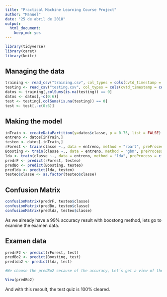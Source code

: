 ```yaml
---
title: "Practical Machine Learning Course Project"
author: "Manuel"
date: "25 de abril de 2018"
output: 
  html_document: 
    keep_md: yes
---
```


```r
library(tidyverse)
library(caret)
library(knitr)
```

## Managing the data

```r
training <- read_csv("training.csv", col_types = cols(cvtd_timestamp = col_datetime(format = "%d/%m/%Y %H:%M")))
testing <- read_csv("testing.csv", col_types = cols(cvtd_timestamp = col_datetime(format = "%d/%m/%Y %H:%M")))
datos <- training[,colSums(is.na(testing)) == 0]
datos <- datos[,-c(0:6)]
test <- testing[,colSums(is.na(testing)) == 0]
test <- test[,-c(0:6)]
```

## Making the model

```r
inTrain <- createDataPartition(y=datos$classe, p = 0.75, list = FALSE)
entreno <- datos[inTrain,]
testeo <- datos[-inTrain,]
rForest <- train(classe ~., data = entreno, method = "rpart", preProcess = c("center", "scale"), na.action = na.exclude, tuneLength=100)
Boosting <- train(classe ~., data = entreno, method = "gbm", preProcess = c("center", "scale"), na.action = na.exclude)
lda <- train(classe ~., data = entreno, method = "lda", preProcess = c("center", "scale"), na.action = na.exclude)
predrF <- predict(rForest, testeo)
predBo <- predict(Boosting, testeo)
predlda <- predict(lda, testeo)
testeo$classe <- as.factor(testeo$classe)
```
   

## Confusion Matrix

```r
confusionMatrix(predrF, testeo$classe)
confusionMatrix(predBo, testeo$classe)
confusionMatrix(predlda, testeo$classe)
```

As we already have a 99% accuracy result with boostong method, lets go to examine the examen data.

## Examen data
```r
predrF2 <- predict(rForest, test)
predBo2 <- predict(Boosting, test)
predlda2 <- predict(lda, test)

#We choose the predBo2 cecause of the accuracy, Let´s get a view of the prediction.

View(predBo2)

```

And with this resoult, the test quiz is 100% cleared.